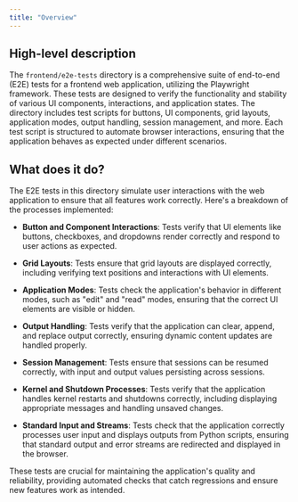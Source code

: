 ```yaml
---
title: "Overview"
---
```


## High-level description

The `frontend/e2e-tests` directory is a comprehensive suite of end-to-end (E2E) tests for a frontend web application, utilizing the Playwright framework. These tests are designed to verify the functionality and stability of various UI components, interactions, and application states. The directory includes test scripts for buttons, UI components, grid layouts, application modes, output handling, session management, and more. Each test script is structured to automate browser interactions, ensuring that the application behaves as expected under different scenarios.

## What does it do?

The E2E tests in this directory simulate user interactions with the web application to ensure that all features work correctly. Here's a breakdown of the processes implemented:

- **Button and Component Interactions**: Tests verify that UI elements like buttons, checkboxes, and dropdowns render correctly and respond to user actions as expected.
  
- **Grid Layouts**: Tests ensure that grid layouts are displayed correctly, including verifying text positions and interactions with UI elements.

- **Application Modes**: Tests check the application's behavior in different modes, such as "edit" and "read" modes, ensuring that the correct UI elements are visible or hidden.

- **Output Handling**: Tests verify that the application can clear, append, and replace output correctly, ensuring dynamic content updates are handled properly.

- **Session Management**: Tests ensure that sessions can be resumed correctly, with input and output values persisting across sessions.

- **Kernel and Shutdown Processes**: Tests verify that the application handles kernel restarts and shutdowns correctly, including displaying appropriate messages and handling unsaved changes.

- **Standard Input and Streams**: Tests check that the application correctly processes user input and displays outputs from Python scripts, ensuring that standard output and error streams are redirected and displayed in the browser.

These tests are crucial for maintaining the application's quality and reliability, providing automated checks that catch regressions and ensure new features work as intended.